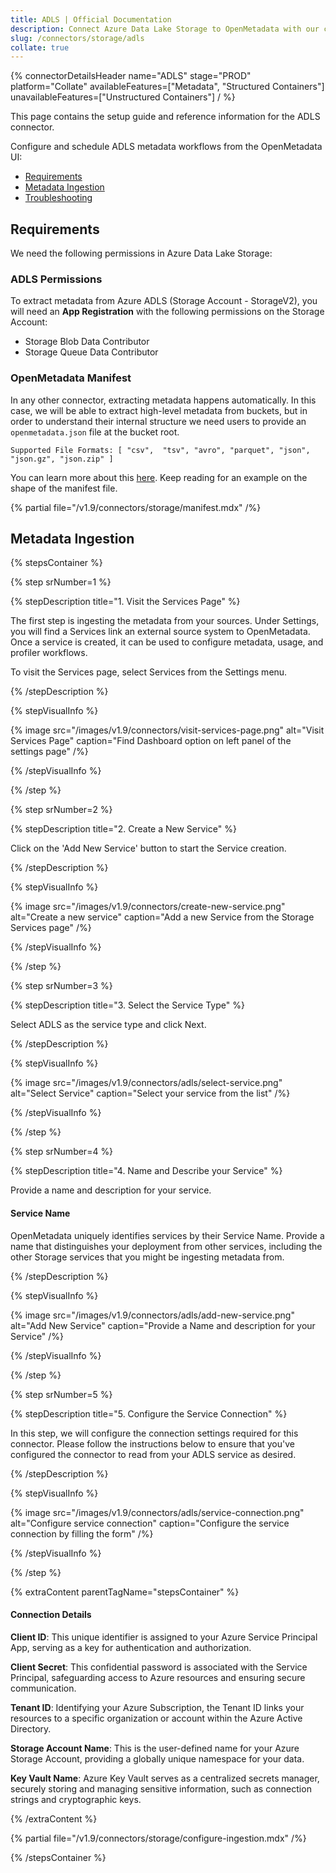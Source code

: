 ```yaml
---
title: ADLS | Official Documentation
description: Connect Azure Data Lake Storage to OpenMetadata with our comprehensive ADLS connector guide. Setup instructions, configuration, and metadata extraction.
slug: /connectors/storage/adls
collate: true
---
```





{% connectorDetailsHeader
name="ADLS"
stage="PROD"
platform="Collate"
availableFeatures=["Metadata", "Structured Containers"]
unavailableFeatures=["Unstructured Containers"]
/ %}

This page contains the setup guide and reference information for the ADLS connector.

Configure and schedule ADLS metadata workflows from the OpenMetadata UI:

- [Requirements](#requirements)
- [Metadata Ingestion](#metadata-ingestion)
- [Troubleshooting](/connectors/storage/adls/troubleshooting)

<IngestionModeTiles yamlPath="/snippets/connectors/storage/adls/yaml" />

## Requirements

We need the following permissions in Azure Data Lake Storage:

### ADLS Permissions

To extract metadata from Azure ADLS (Storage Account - StorageV2), you will need an **App Registration** with the following permissions on the Storage Account:
- Storage Blob Data Contributor
- Storage Queue Data Contributor


### OpenMetadata Manifest

In any other connector, extracting metadata happens automatically. In this case, we will be able to extract high-level
metadata from buckets, but in order to understand their internal structure we need users to provide an `openmetadata.json`
file at the bucket root.

`Supported File Formats: [ "csv",  "tsv", "avro", "parquet", "json", "json.gz", "json.zip" ]`

You can learn more about this [here](/connectors/storage). Keep reading for an example on the shape of the manifest file.

{% partial file="/v1.9/connectors/storage/manifest.mdx" /%}

## Metadata Ingestion

{% stepsContainer %}

{% step srNumber=1 %}

{% stepDescription title="1. Visit the Services Page" %}

The first step is ingesting the metadata from your sources. Under
Settings, you will find a Services link an external source system to
OpenMetadata. Once a service is created, it can be used to configure
metadata, usage, and profiler workflows.

To visit the Services page, select Services from the Settings menu.

{% /stepDescription %}

{% stepVisualInfo %}

{% image
src="/images/v1.9/connectors/visit-services-page.png"
alt="Visit Services Page"
caption="Find Dashboard option on left panel of the settings page" /%}

{% /stepVisualInfo %}

{% /step %}

{% step srNumber=2 %}

{% stepDescription title="2. Create a New Service" %}

Click on the 'Add New Service' button to start the Service creation.

{% /stepDescription %}

{% stepVisualInfo %}

{% image
src="/images/v1.9/connectors/create-new-service.png"
alt="Create a new service"
caption="Add a new Service from the Storage Services page" /%}

{% /stepVisualInfo %}

{% /step %}

{% step srNumber=3 %}

{% stepDescription title="3. Select the Service Type" %}

Select ADLS as the service type and click Next.

{% /stepDescription %}

{% stepVisualInfo %}

{% image
  src="/images/v1.9/connectors/adls/select-service.png"
  alt="Select Service"
  caption="Select your service from the list" /%}

{% /stepVisualInfo %}

{% /step %}

{% step srNumber=4 %}

{% stepDescription title="4. Name and Describe your Service" %}

Provide a name and description for your service.

#### Service Name

OpenMetadata uniquely identifies services by their Service Name. Provide
a name that distinguishes your deployment from other services, including
the other Storage services that you might be ingesting metadata
from.

{% /stepDescription %}

{% stepVisualInfo %}

{% image
  src="/images/v1.9/connectors/adls/add-new-service.png"
  alt="Add New Service"
  caption="Provide a Name and description for your Service" /%}

{% /stepVisualInfo %}

{% /step %}

{% step srNumber=5 %}

{% stepDescription title="5. Configure the Service Connection" %}

In this step, we will configure the connection settings required for
this connector. Please follow the instructions below to ensure that
you've configured the connector to read from your ADLS service as
desired.

{% /stepDescription %}

{% stepVisualInfo %}

{% image
  src="/images/v1.9/connectors/adls/service-connection.png"
  alt="Configure service connection"
  caption="Configure the service connection by filling the form" /%}

{% /stepVisualInfo %}

{% /step %}

{% extraContent parentTagName="stepsContainer" %}

#### Connection Details

**Client ID**: This unique identifier is assigned to your Azure Service Principal App, serving as a key for authentication and authorization.

**Client Secret**: This confidential password is associated with the Service Principal, safeguarding access to Azure resources and ensuring secure communication.

**Tenant ID**: Identifying your Azure Subscription, the Tenant ID links your resources to a specific organization or account within the Azure Active Directory.

**Storage Account Name**: This is the user-defined name for your Azure Storage Account, providing a globally unique namespace for your data.

**Key Vault Name**: Azure Key Vault serves as a centralized secrets manager, securely storing and managing sensitive information, such as connection strings and cryptographic keys.

{% /extraContent %}

<TestConnection />

{% partial file="/v1.9/connectors/storage/configure-ingestion.mdx" /%}

<IngestionScheduleAndDeploy />

{% /stepsContainer %}
